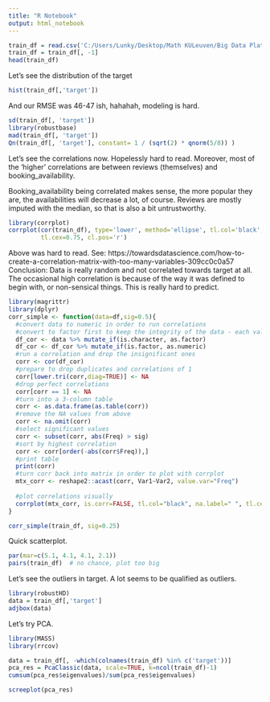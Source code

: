 ```yaml
---
title: "R Notebook"
output: html_notebook
---
```


```r
train_df = read.csv('C:/Users/Lunky/Desktop/Math KULeuven/Big Data Platforms & Technologies/Assigment 1/AABDW/Assignment 1/Data/base_v1_2023-03-22/train.csv', header=TRUE)
train_df = train_df[, -1]
head(train_df)
```

Let's see the distribution of the target
```r
hist(train_df[,'target'])
```
And our RMSE was 46-47 ish, hahahah, modeling is hard. 
```r
sd(train_df[, 'target'])
library(robustbase)
mad(train_df[, 'target'])
Qn(train_df[, 'target'], constant= 1 / (sqrt(2) * qnorm(5/8)) )
```
Let's see the correlations now. Hopelessly hard to read. Moreover, most of the
'higher' correlations are between reviews (themselves) and booking_availability.

Booking_availability being correlated makes sense, the more popular they are,
the availabilities will decrease a lot, of course. Reviews are mostly imputed
with the median, so that is also a bit untrustworthy.
```r
library(corrplot)
corrplot(cor(train_df), type='lower', method='ellipse', tl.col='black',
         tl.cex=0.75, cl.pos='r')
```
Above was hard to read. See:
https://towardsdatascience.com/how-to-create-a-correlation-matrix-with-too-many-variables-309cc0c0a57
Conclusion: Data is really random and not correlated towards target at all.
The occasional high correlation is because of the way it was defined to begin with, or non-sensical things. This is really hard to predict.
```r
library(magrittr)
library(dplyr)
corr_simple <- function(data=df,sig=0.5){
  #convert data to numeric in order to run correlations
  #convert to factor first to keep the integrity of the data - each value will become a number rather than turn into NA
  df_cor <- data %>% mutate_if(is.character, as.factor)
  df_cor <- df_cor %>% mutate_if(is.factor, as.numeric)
  #run a correlation and drop the insignificant ones
  corr <- cor(df_cor)
  #prepare to drop duplicates and correlations of 1     
  corr[lower.tri(corr,diag=TRUE)] <- NA 
  #drop perfect correlations
  corr[corr == 1] <- NA 
  #turn into a 3-column table
  corr <- as.data.frame(as.table(corr))
  #remove the NA values from above 
  corr <- na.omit(corr) 
  #select significant values  
  corr <- subset(corr, abs(Freq) > sig) 
  #sort by highest correlation
  corr <- corr[order(-abs(corr$Freq)),] 
  #print table
  print(corr)
  #turn corr back into matrix in order to plot with corrplot
  mtx_corr <- reshape2::acast(corr, Var1~Var2, value.var="Freq")
  
  #plot correlations visually
  corrplot(mtx_corr, is.corr=FALSE, tl.col="black", na.label=" ", tl.cex=0.5)
}

corr_simple(train_df, sig=0.25)
```

Quick scatterplot.
```r
par(mar=c(5.1, 4.1, 4.1, 2.1))
pairs(train_df)  # no chance, plot too big
```

Let's see the outliers in target. A lot seems to be qualified as outliers.
```r
library(robustHD)
data = train_df[,'target']
adjbox(data)
```
Let's try PCA.
```r
library(MASS)
library(rrcov)

data = train_df[, -which(colnames(train_df) %in% c('target'))]
pca_res = PcaClassic(data, scale=TRUE, k=ncol(train_df)-1)
cumsum(pca_res$eigenvalues)/sum(pca_res$eigenvalues)

screeplot(pca_res)
```





